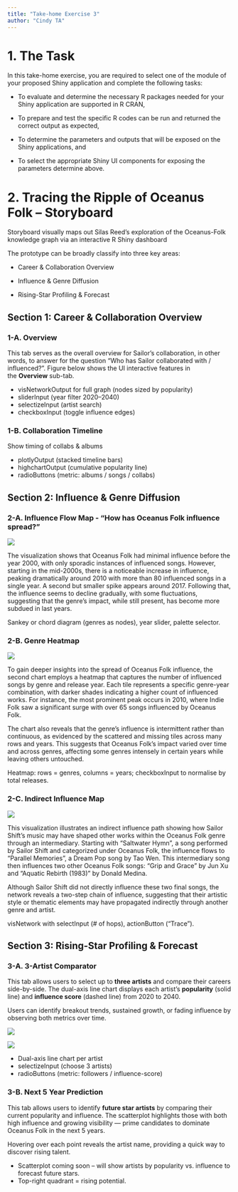 ```yaml
---
title: "Take-home Exercise 3"
author: "Cindy TA"
---
```


# 1. The Task

In this take-home exercise, you are required to select one of the module of your proposed Shiny application and complete the following tasks:

-   To evaluate and determine the necessary R packages needed for your Shiny application are supported in R CRAN,

-   To prepare and test the specific R codes can be run and returned the correct output as expected,

-   To determine the parameters and outputs that will be exposed on the Shiny applications, and

-   To select the appropriate Shiny UI components for exposing the parameters determine above.

# 2. Tracing the Ripple of Oceanus Folk – Storyboard

Storyboard visually maps out Silas Reed’s exploration of the Oceanus-Folk knowledge graph via an interactive R Shiny dashboard

The prototype can be broadly classify into three key areas:

-   Career & Collaboration Overview

-   Influence & Genre Diffusion

-   Rising-Star Profiling & Forecast

## Section 1: Career & Collaboration Overview

### 1-A. Overview

This tab serves as the overall overview for Sailor's collaboration, in other words, to answer for the question “Who has Sailor collaborated with / influenced?". Figure below shows the UI interactive features in the **Overview** sub-tab.

:::{.callout-note}
-   visNetworkOutput for full graph (nodes sized by popularity)\
-   sliderInput (year filter 2020–2040)\
-   selectizeInput (artist search)\
-   checkboxInput (toggle influence edges)
:::

### 1-B. Collaboration Timeline

Show timing of collabs & albums

:::{.callout-note}
-   plotlyOutput (stacked timeline bars)\
-   highchartOutput (cumulative popularity line)\
-   radioButtons (metric: albums / songs / collabs)
:::

## Section 2: Influence & Genre Diffusion

### 2-A. Influence Flow Map - “How has Oceanus Folk influence spread?”

![](images/take-home-pic1.jpg)

The visualization shows that Oceanus Folk had minimal influence before the year 2000, with only sporadic instances of influenced songs. However, starting in the mid-2000s, there is a noticeable increase in influence, peaking dramatically around 2010 with more than 80 influenced songs in a single year. A second but smaller spike appears around 2017. Following that, the influence seems to decline gradually, with some fluctuations, suggesting that the genre’s impact, while still present, has become more subdued in last years.

:::{.callout-note}
Sankey or chord diagram (genres as nodes), year slider, palette selector.
:::

### 2-B. Genre Heatmap

![](images/take-home-pic2.png)

To gain deeper insights into the spread of Oceanus Folk influence, the second chart employs a heatmap that captures the number of influenced songs by genre and release year. Each tile represents a specific genre-year combination, with darker shades indicating a higher count of influenced works. For instance, the most prominent peak occurs in 2010, where Indie Folk saw a significant surge with over 65 songs influenced by Oceanus Folk.

The chart also reveals that the genre’s influence is intermittent rather than continuous, as evidenced by the scattered and missing tiles across many rows and years. This suggests that Oceanus Folk’s impact varied over time and across genres, affecting some genres intensely in certain years while leaving others untouched.

:::{.callout-note}
Heatmap: rows = genres, columns = years; checkboxInput to normalise by total releases.
:::

### 2-C. Indirect Influence Map

![](images/take-home-pic3.png)

This visualization illustrates an indirect influence path showing how Sailor Shift’s music may have shaped other works within the Oceanus Folk genre through an intermediary. Starting with “Saltwater Hymn”, a song performed by Sailor Shift and categorized under Oceanus Folk, the influence flows to “Parallel Memories”, a Dream Pop song by Tao Wen. This intermediary song then influences two other Oceanus Folk songs: “Grip and Grace” by Jun Xu and “Aquatic Rebirth (1983)” by Donald Medina.

Although Sailor Shift did not directly influence these two final songs, the network reveals a two-step chain of influence, suggesting that their artistic style or thematic elements may have propagated indirectly through another genre and artist.

:::{.callout-note}
visNetwork with selectInput (# of hops), actionButton (“Trace”).
:::

## Section 3: Rising-Star Profiling & Forecast

### 3-A. 3-Artist Comparator

This tab allows users to select up to **three artists** and compare their careers side-by-side. The dual-axis line chart displays each artist’s **popularity** (solid line) and **influence score** (dashed line) from 2020 to 2040.

Users can identify breakout trends, sustained growth, or fading influence by observing both metrics over time.

![](images/take-home-pic4.png)

![](images/take-home-pic5.png)

:::{.callout-note}
-   Dual-axis line chart per artist\
-   selectizeInput (choose 3 artists)\
-   radioButtons (metric: followers / influence-score)
:::

### 3-B. Next 5 Year Prediction

This tab allows users to identify **future star artists** by comparing their current popularity and influence. The scatterplot highlights those with both high influence and growing visibility — prime candidates to dominate Oceanus Folk in the next 5 years.

Hovering over each point reveals the artist name, providing a quick way to discover rising talent.

:::{.callout-note}
-   Scatterplot coming soon – will show artists by popularity vs. influence to forecast future stars.\
-   Top-right quadrant = rising potential.
:::
